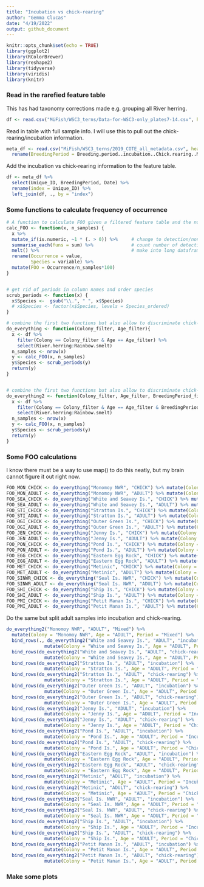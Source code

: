 ```yaml
---
title: "Incubation vs chick-rearing"
author: "Gemma Clucas"
date: "4/19/2022"
output: github_document
---
```


```r
knitr::opts_chunk$set(echo = TRUE)
library(ggplot2)
library(RColorBrewer)
library(reshape2)
library(tidyverse)
library(viridis)
library(knitr)
```

### Read in the rarefied feature table
This has had taxonomy corrections made e.g. grouping all River herring.
```r
df <- read.csv("MiFish/WSC3_terns/Data-for-WSC3-only_plates7-14.csv", header = TRUE) 
```

Read in table with full sample info. I will use this to pull out the chick-rearing/incubation information.
```r
meta_df <- read.csv("MiFish/WSC3_terns/2019_COTE_all_metadata.csv", header = TRUE) %>% 
  rename(BreedingPeriod = Breeding.period..incubation..Chick.rearing..Mixed.)
```

Add the incubation vs chick-rearing information to the feature table.
```r
df <- meta_df %>% 
  select(Unique_ID, BreedingPeriod, Date) %>% 
  rename(index = Unique_ID) %>% 
  left_join(df, ., by = "index") 
```

### Some functions to calculate frequency of occurrence
```r
# A function to calculate FOO given a filtered feature table and the number of samples
calc_FOO <- function(x, n_samples) {
  x %>% 
  mutate_if(is.numeric, ~1 * (. > 0)) %>%     # change to detection/non-detection
  summarise_each(funs = sum) %>%              # count number of detections
  melt() %>%                                  # make into long dataframe
  rename(Occurrence = value,
         Species = variable) %>% 
  mutate(FOO = Occurrence/n_samples*100)
}


# get rid of periods in column names and order species
scrub_periods <- function(x) {
  x$Species <-  gsub("\\.", " ", x$Species)
  # x$Species <- factor(x$Species, levels = Species_ordered)
}

# combine the first two functions but also allow to discriminate chick-rearing or incubation
do_everything <- function(Colony_filter, Age_filter){
  x <- df %>% 
    filter(Colony == Colony_filter & Age == Age_filter) %>% 
    select(River.herring:Rainbow.smelt)
  n_samples <- nrow(x)
  y <- calc_FOO(x, n_samples)
  y$Species <- scrub_periods(y)
  return(y)
}


# combine the first two functions but also allow to discriminate chick-rearing or incubation
do_everything2 <- function(Colony_filter, Age_filter, BreedingPeriod_filter){
  x <- df %>% 
    filter(Colony == Colony_filter & Age == Age_filter & BreedingPeriod == BreedingPeriod_filter) %>% 
    select(River.herring:Rainbow.smelt)
  n_samples <- nrow(x)
  y <- calc_FOO(x, n_samples)
  y$Species <- scrub_periods(y)
  return(y)
}

```

### Some FOO calculations
I know there must be a way to use map() to do this neatly, but my brain cannot figure it out right now.
```r
FOO_MON_CHICK <- do_everything("Monomoy NWR", "CHICK") %>% mutate(Colony = "Monomoy NWR", Age = "CHICK")
FOO_MON_ADULT <- do_everything("Monomoy NWR", "ADULT") %>% mutate(Colony = "Monomoy NWR", Age = "ADULT")
FOO_SEA_CHICK <- do_everything("White and Seavey Is.", "CHICK") %>% mutate(Colony = "White and Seavey Is.", Age = "CHICK")
FOO_SEA_ADULT <- do_everything("White and Seavey Is.", "ADULT") %>% mutate(Colony = "White and Seavey Is.", Age = "ADULT")
FOO_STI_CHICK <- do_everything("Stratton Is.", "CHICK") %>% mutate(Colony = "Stratton Is.", Age = "CHICK")
FOO_STI_ADULT <- do_everything("Stratton Is.", "ADULT") %>% mutate(Colony = "Stratton Is.", Age = "ADULT")
FOO_OGI_CHICK <- do_everything("Outer Green Is.", "CHICK") %>% mutate(Colony = "Outer Green Is.", Age = "CHICK")
FOO_OGI_ADULT <- do_everything("Outer Green Is.", "ADULT") %>% mutate(Colony = "Outer Green Is.", Age = "ADULT")
FOO_JEN_CHICK <- do_everything("Jenny Is.", "CHICK") %>% mutate(Colony = "Jenny Is.", Age = "CHICK")
FOO_JEN_ADULT <- do_everything("Jenny Is.", "ADULT") %>% mutate(Colony = "Jenny Is.", Age = "ADULT")
FOO_PON_CHICK <- do_everything("Pond Is.", "CHICK") %>% mutate(Colony = "Pond Is.", Age = "CHICK")
FOO_PON_ADULT <- do_everything("Pond Is.", "ADULT") %>% mutate(Colony = "Pond Is.", Age = "ADULT")
FOO_EGG_CHICK <- do_everything("Eastern Egg Rock", "CHICK") %>% mutate(Colony = "Eastern Egg Rock", Age = "CHICK")
FOO_EGG_ADULT <- do_everything("Eastern Egg Rock", "ADULT") %>% mutate(Colony = "Eastern Egg Rock", Age = "ADULT")
FOO_MET_CHICK <- do_everything("Metinic", "CHICK") %>% mutate(Colony = "Metinic", Age = "CHICK")
FOO_MET_ADULT <- do_everything("Metinic", "ADULT") %>% mutate(Colony = "Metinic", Age = "ADULT")
FOO_SINWR_CHICK <- do_everything("Seal Is. NWR", "CHICK") %>% mutate(Colony = "Seal Is. NWR", Age = "CHICK")
FOO_SINWR_ADULT <- do_everything("Seal Is. NWR", "ADULT") %>% mutate(Colony = "Seal Is. NWR", Age = "ADULT")
FOO_SHI_CHICK <- do_everything("Ship Is.", "CHICK") %>% mutate(Colony = "Ship Is.", Age = "CHICK")
FOO_SHI_ADULT <- do_everything("Ship Is.", "ADULT") %>% mutate(Colony = "Ship Is.", Age = "ADULT")
FOO_PMI_CHICK <- do_everything("Petit Manan Is.", "CHICK") %>% mutate(Colony = "Petit Manan Is.", Age = "CHICK")
FOO_PMI_ADULT <- do_everything("Petit Manan Is.", "ADULT") %>% mutate(Colony = "Petit Manan Is.", Age = "ADULT")
```

Do the same but split adult samples into incubation and chick-rearing.
```r

do_everything2("Monomoy NWR", "ADULT", "Mixed") %>% 
  mutate(Colony = "Monomoy NWR", Age = "ADULT", Period = "Mixed") %>% 
  bind_rows(., do_everything2("White and Seavey Is.", "ADULT", "incubation") %>% 
              mutate(Colony = "White and Seavey Is.", Age = "ADULT", Period = "Incubation")) %>% 
  bind_rows(do_everything2("White and Seavey Is.", "ADULT", "chick-rearing") %>% 
              mutate(Colony = "White and Seavey Is.", Age = "ADULT", Period = "Chick-rearing")) %>% 
  bind_rows(do_everything2("Stratton Is.", "ADULT", "incubation") %>% 
              mutate(Colony = "Stratton Is.", Age = "ADULT", Period = "Incubation")) %>% 
  bind_rows(do_everything2("Stratton Is.", "ADULT", "chick-rearing") %>% 
              mutate(Colony = "Stratton Is.", Age = "ADULT", Period = "Chick-rearing")) %>% 
  bind_rows(do_everything2("Outer Green Is.", "ADULT", "incubation") %>% 
              mutate(Colony = "Outer Green Is.", Age = "ADULT", Period = "Incubation")) %>% 
  bind_rows(do_everything2("Outer Green Is.", "ADULT", "chick-rearing") %>% 
              mutate(Colony = "Outer Green Is.", Age = "ADULT", Period = "Chick-rearing")) %>% 
  bind_rows(do_everything2("Jenny Is.", "ADULT", "incubation") %>% 
              mutate(Colony = "Jenny Is.", Age = "ADULT", Period = "Incubation")) %>% 
  bind_rows(do_everything2("Jenny Is.", "ADULT", "chick-rearing") %>% 
              mutate(Colony = "Jenny Is.", Age = "ADULT", Period = "Chick-rearing")) %>% 
  bind_rows(do_everything2("Pond Is.", "ADULT", "incubation") %>% 
              mutate(Colony = "Pond Is.", Age = "ADULT", Period = "Incubation")) %>% 
  bind_rows(do_everything2("Pond Is.", "ADULT", "chick-rearing") %>% 
              mutate(Colony = "Pond Is.", Age = "ADULT", Period = "Chick-rearing")) %>% 
  bind_rows(do_everything2("Eastern Egg Rock", "ADULT", "incubation") %>% 
              mutate(Colony = "Eastern Egg Rock", Age = "ADULT", Period = "Incubation")) %>% 
  bind_rows(do_everything2("Eastern Egg Rock", "ADULT", "chick-rearing") %>% 
              mutate(Colony = "Eastern Egg Rock", Age = "ADULT", Period = "Chick-rearing")) %>% 
  bind_rows(do_everything2("Metinic", "ADULT", "incubation") %>% 
              mutate(Colony = "Metinic", Age = "ADULT", Period = "Incubation")) %>% 
  bind_rows(do_everything2("Metinic", "ADULT", "chick-rearing") %>% 
              mutate(Colony = "Metinic", Age = "ADULT", Period = "Chick-rearing")) %>% 
  bind_rows(do_everything2("Seal Is. NWR", "ADULT", "incubation") %>% 
              mutate(Colony = "Seal Is. NWR", Age = "ADULT", Period = "Incubation")) %>% 
  bind_rows(do_everything2("Seal Is. NWR", "ADULT", "chick-rearing") %>% 
              mutate(Colony = "Seal Is. NWR", Age = "ADULT", Period = "Chick-rearing")) %>% 
  bind_rows(do_everything2("Ship Is.", "ADULT", "incubation") %>% 
              mutate(Colony = "Ship Is.", Age = "ADULT", Period = "Incubation")) %>% 
  bind_rows(do_everything2("Ship Is.", "ADULT", "chick-rearing") %>% 
              mutate(Colony = "Ship Is.", Age = "ADULT", Period = "Chick-rearing")) %>% 
  bind_rows(do_everything2("Petit Manan Is.", "ADULT", "incubation") %>% 
              mutate(Colony = "Petit Manan Is.", Age = "ADULT", Period = "Incubation")) %>% 
  bind_rows(do_everything2("Petit Manan Is.", "ADULT", "chick-rearing") %>% 
              mutate(Colony = "Petit Manan Is.", Age = "ADULT", Period = "Chick-rearing"))
```
### Make some plots


